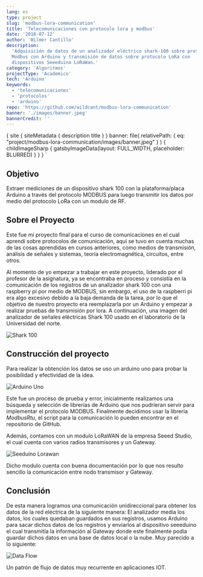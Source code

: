 ```yaml
---
lang: es
type: project
slug: 'modbus-lora-communication'
title: 'Telecomunicaciones con protocolo lora y modbus'
date: '2018-07-12'
author: 'Wilmer Cantillo'
description:
  'Adquisición de datos de un analizador eléctrico shark-100 sobre protocolo
  Modbus con Arduino y transmisión de datos sobre protocolo LoRa con
  dispositivos Seeeduino LoRaWan.'
category: 'Algoritmos'
projectType: 'Academico'
tech: 'Arduino'
keywords:
  - 'telecomunicaciones'
  - 'protocolos'
  - 'arduino'
repo: 'https://github.com/wildcant/modbus-lora-communication'
banner: './images/banner.jpeg'
bannerCredit: ''
---
```


  {
    site {
      siteMetadata {
        description
        title
      }
    }
    banner: file(
      relativePath: {
        eq: "project/modbus-lora-communication/images/banner.jpeg"
      }
    ) {
      childImageSharp {
        gatsbyImageData(layout: FULL_WIDTH, placeholder: BLURRED)
      }
    }
  }
`

## Objetivo

Extraer mediciones de un dispositivo shark 100 con la plataforma/placa Arduino a
través del protocolo MODBUS para luego transmitir los datos por medio del
protocolo LoRa con un modulo de RF.

## Sobre el Proyecto

Este fue mi proyecto final para el curso de comunicaciones en el cual aprendí
sobre protocolos de comunicación, aquí se tuvo en cuenta muchas de las cosas
aprendidas en cursos anteriores, como medios de transmisión, análisis de señales
y sistemas, teoría electromagnética, circuitos, entre otros.

Al momento de yo empezar a trabajar en este proyecto, liderado por el profesor
de la asignatura, ya se encontraba en proceso y consistía en la comunicación de
los registros de un analizador shark 100 con una raspberry pi por medio de
MODBUS, sin embargo, el uso de la raspberri pi era algo excesivo debido a la
baja demanda de la tarea, por lo que el objetivo de nuestro proyecto era
reemplazarla por un Arduino y empezar a realizar pruebas de transmisión por
lora. A continuación, una imagen del analizador de señales eléctricas Shark 100
usado en el laboratorio de la Universidad del norte.

![Shark 100](./images/shark100.png)

## Construcción del proyecto

Para realizar la obtención los datos se uso un arduino uno para probar la
posibilidad y efectividad de la idea.

![Arduino Uno](./images/arduino.png)

Este fue un proceso de prueba y error, inicialmente realizamos una búsqueda y
selección de librerías de Arduino que nos pudrieran servir para implementar el
protocolo MODBUS. Finalmente decidimos usar la librería _ModbusRtu_, el script
para la comunicación lo pueden encontrar en el repositorio de GitHub.

Además, contamos con un modulo LoRaWAN de la empresa Seeed Studio, el cual
cuenta con varios radios transmisores y un Gateway.

![Seeduino Lorawan](./images/gateway.webp)

Dicho modulo cuenta con buena documentación por lo que nos resulto sencillo la
comunicación entre nodo transmisor y Gateway.

## Conclusión

De esta manera logramos una comunicación unidireccional para obtener los datos
de la red eléctrica de la siguiente manera: El analizador media los datos, los
cuales quedaban guardados en sus registros, usamos Arduino para sacar dichos
datos de los registros y enviarlos al dispositivo seeeduino el cual transmitía
la información al Gateway donde este finalmente podía guardar dichos datos en
una base de datos local o la nube. Muy parecido a lo siguiente:

![Data Flow](./images/data_flow.png)

Un patrón de flujo de datos muy recurrente en aplicaciones IOT.
